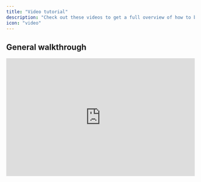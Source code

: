 ```yaml
---
title: "Video tutorial"
description: "Check out these videos to get a full overview of how to build an app with Lovable."
icon: "video"
---
```


## General walkthrough&#x20;

<AccordionGroup>
  <Accordion title="Build an AI-Powered Calorie Tracking WebApp" defaultOpen={false}>
    <iframe width="100%" height="315" src="https://www.youtube.com/embed/c0zhLzcVJRI?si=6JJk5SHk3VnMroCN" title="YouTube video player" frameborder="0" allow="accelerometer; autoplay; clipboard-write; encrypted-media; gyroscope; picture-in-picture; web-share" referrerpolicy="strict-origin-when-cross-origin" allowfullscreen />

    In this tutorial, we'll walk you through creating an AI-powered calorie tracking app, complete with authentication, a beautiful responsive design, OpenAI integration, and deployment to production.

    <Steps>
      <Step title="Setting Up the Foundation">
        The foundation of any Lovable project is a good prompt. For this app, here’s an example:

        ```
        Create a calorie tracking app with the following features:
        Landing page, dashboard, and a meals page.
        Input fields for meal descriptions or images, with analysis powered by GPT-4.
        Daily progress tracking and integration with Supabase for authentication and database management.
        Beautiful and mobile-responsive UI.
        ```

        Once Lovable generates the UI skeleton:

        * Review the navigation setup and landing page design.

        * Iterate on the prompt to refine the layout and ensure mobile responsiveness.

        <Note>
          Be explicit about starting with the UI. Lovable works best when tasks are broken into clear steps. For instance, outline navigation, page structures, and design themes early in the prompt
        </Note>
      </Step>

      <Step title="Designing the UI">
        Lovable emphasizes a step-by-step approach, akin to constructing a building:

        * Start with **scaffolding**: Plan your app structure (e.g., user experience flow, page layout).

        * Add the **first layer**: Create empty pages with basic design elements.

        * Refine the **details**: Add colors, animations, and mobile responsiveness.

        <Note>
          If you have pre-made designs in [Figma](), you can take screenshots and include them in your Lovable prompt. Providing high-resolution images ensures better results.
        </Note>
      </Step>

      <Step title="Integrate Supabase for Backend and Authentication">
        Once the UI is ready, it’s time to add backend functionality:

        1. Set up a [**Supabase**]() **account** and create a project.

        2. Link it to Lovable by pressing the "Connect Supabase" button.

        3. For data storage, Lovable will generate SQL tables. For instance:

        * A `profiles` table to store user information.

        * A `meals` table linked to users for tracking daily entries.

        <Info>
          Use row-level security (RLS) rules in Supabase to ensure user privacy. Lovable can handle this for you automatically.
        </Info>
      </Step>

      <Step title="Integrating OpenAI for Meal Analysis">
        The magic of this app lies in its AI capabilities. To analyze meals:

        1. Obtain an [OpenAI API key]() from your developer dashboard.

        2. Use [GPT-4]() for analyzing meal descriptions or images.

        3. Ensure API keys are securely stored in Edge functions to prevent unauthorized access.

        **Features to include:**

        * **Analyze meal descriptions**: Estimate nutritional values (calories, protein, carbs, fat).

        * **Image recognition**: Upload a meal photo, and GPT-4 will extract a description and nutritional data.

        <Info>
          *Pro Tips for OpenAI Integration:*

          * Use **function calling** for structured responses, ensuring data is formatted correctly for database insertion.

          * Test the functionality by asking the app to analyze simple meal entries like “2 eggs.”
        </Info>
      </Step>

      <Step title="Implementing Payments with Stripe">
        To monetize the app, add subscription-based payments:

        1. Create a [Stripe]() account and set up a product (e.g., “Standard Plan” for $12/month).

        2. Integrate Stripe with Lovable by adding the API key and product price ID.

        3. Redirect non-paying users to the landing page. Only paying users can access the main app.

        <Info>
          *Additional Tips:*

          * Enable Stripe’s **customer portal** to let users manage subscriptions (e.g., cancel or update payment methods).

          * Test payments in Stripe’s test mode using the provided test credit card details.
        </Info>
      </Step>

      <Step title="Testing and Debugging">
        Errors are a natural part of development, and Lovable simplifies debugging:

        * Use the **"Try to Fix"** button whenever a build error occurs.

        * For backend issues, check Supabase logs for detailed error reports.

        * If deploying to [Netlify](), review deployment logs for any build issues. Share logs with Lovable to get tailored fixes.

        <Info>
          &#x20;If you get stuck, revert to a previous version using Lovable’s "Revert" feature. This saves credits and time.
        </Info>
      </Step>

      <Step title="Deploying Your App">
        Once your app is ready, deploy it with Lovable or Netlify:

        1. Use Lovable’s deploy feature to host the app on a default domain.

        2. For custom domains:

        * Connect your [GitHub repository]() to Netlify.

        * Purchase a domain and configure [DNS settings]() to link it to Netlify.

        <Info>
          Update your app’s metadata (favicon, meta tags, OG image) for better branding and SEO.
        </Info>
      </Step>
    </Steps>
  </Accordion>

  <Accordion title="Build a Simple CRM with Resend" defaultOpen={false}>
    <iframe width="100%" height="315" src="https://www.youtube.com/embed/5ZL744_Wxjo?si=qrKlOL_1fAnz7rgc" title="YouTube video player" frameborder="0" allow="accelerometer; autoplay; clipboard-write; encrypted-media; gyroscope; picture-in-picture; web-share" referrerpolicy="strict-origin-when-cross-origin" allowfullscreen />

    In this tutorial, we'll walk through creating a simple yet powerful CRM using Lovable for development, Supabase for data storage, and Resend for email automation. By the end, you'll have a system that collects leads, stores them securely, and allows you to send follow-up emails—all built in less than an hour.

    <Steps>
      <Step title="Setting Up the Contact Form in Lovable">
        The first step is to create a landing page with a contact form where users can submit their details.

        ### Instructions:

        1. Open Lovable and create a new project.

        2. Use the AI assistant to generate a simple landing page by prompting: *"Create a SaaS landing page with a contact form collecting name, email, and message."*

        3. Add form validation to ensure proper data entry.

        At this stage, your landing page should include a form that users can fill out. However, we need to store this data somewhere, which leads us to Supabase.
      </Step>

      <Step title="Connecting Supabase for Data Storage">
        Supabase is an open-source alternative to Firebase, offering a secure and scalable database for your CRM.

        ### Instructions:

        1. Create a **Supabase** account and start a new project.

        2. In Lovable, connect your Supabase project by adding the **API key**.

        3. Create a database table named `contacts` with columns:

           * `id` (UUID, primary key)

           * `name` (text)

           * `email` (text)

           * `message` (text)

           * `created_at` (timestamp)

        4. Modify the contact form to send form data to Supabase upon submission.

        With this setup, user submissions will be stored securely in Supabase, and we can move on to automating email notifications.
      </Step>

      <Step title="Automating Emails with Resend">
        [Resend]() ensures that every new contact receives a confirmation email while allowing us to send follow-up messages later.

        ### Instructions:

        1. Create a **Resend** account.

        2. Verify your domain to improve email deliverability.

        3. Generate an **API key** and integrate it into Lovable.

        4. Modify the submission function to trigger an email confirmation using Resend.
      </Step>

      <Step title="Creating an Admin Dashboard">
        To manage leads efficiently, we need an admin dashboard where authenticated users can view and respond to contacts.

        ### Instructions:

        1. Create an **admin route** in Lovable.

        2. Implement **authentication** with Supabase (email/password login).

        3. Display stored contacts in a **table format** with the following:

           * Contact Name

           * Email

           * Message Preview

           * Date Submitted

        4. Add a **detailed view** panel where clicking on a contact reveals full details.

        Now, only logged-in users can view and manage CRM data.
      </Step>

      <Step title="Sending Personalized Emails from the Admin Dashboard">
        To streamline communication, we'll add the ability to send custom follow-up emails directly from the admin dashboard.

        ### Instructions:

        1. Add a **text field** and predefined templates (e.g., "Thank you for signing up!" or "Follow-up on your request").

        2. Implement a **send button** that triggers an email using Resend.

        3. Log sent emails in Supabase for future reference.

        Once implemented, you can send quick, personalized emails without leaving the CRM.
      </Step>

      <Step title="Adding a Newsletter Subscription Feature">
        A great way to nurture leads is by sending updates via a newsletter. We'll add a subscription form to capture emails.

        ### Instructions:

        1. Add a **newsletter signup form** to the landing page.

        2. Connect the form to **Resend Audiences** to store subscribers.

        3. Set up a simple **broadcast email campaign** to engage subscribers.

        Now, you can send newsletters to all subscribers directly from Resend.
      </Step>

      <Step title="Congratulations 🎉 ">
        You’ve successfully built a simple CRM that collects leads, sends confirmation emails, allows for admin management, and enables direct email outreach—all in under an hour.
      </Step>
    </Steps>
  </Accordion>

  <Accordion title="Build Interactive Elements in Web Development">
    <iframe width="100%" height="315" src="https://www.youtube.com/embed/b-O7Ew0Q2ig?si=UPyQQdnualImIP8j" title="YouTube video player" frameborder="0" allow="accelerometer; autoplay; clipboard-write; encrypted-media; gyroscope; picture-in-picture; web-share" referrerpolicy="strict-origin-when-cross-origin" allowfullscreen />

    Building engaging, interactive web experiences just got easier with Lovable’s latest updates!

    <Steps>
      <Step title="Effortless UI Customization with Visual Edits">
        One of the biggest upgrades to Lovable is the ability to modify UI elements instantly without consuming AI credits. You can now:

        * Edit text directly on your project.

        * Adjust button colors and styles in real-time.

        * Upload and swap images seamlessly.

        * Hover over elements to make quick adjustments.

        <Info>
          Users can now select text, change colors, or swap icons effortlessly without needing AI intervention—allowing for a smoother design iteration process.
        </Info>
      </Step>

      <Step title="Advanced Debugging and API Error Handling">
        Previously, users faced challenges when dealing with third-party API integration errors. Lovable now:

        * Surfaces richer error messages for easier debugging.

        * Eliminates irrelevant popups, improving focus on critical issues.

        * Enables AI-driven error detection for automatic fixes.

        <Info>
          Instead of overwhelming users with generic popups, Lovable now feeds error context directly into its AI, which can decide when an issue needs to be addressed and how to fix it.
        </Info>
      </Step>

      <Step title="Creating Dynamic Backgrounds and Animations">
        Lovable now supports seamless integration of animated and interactive elements using **p5.js** and other libraries.

        #### **Example Project: Travel Agency Website with Interactive Flags**

        A recent live demo showcased how to build a travel agency landing page featuring:

        1. **An animated hero section** with flags dynamically appearing and moving in response to mouse interactions.

        2. **A sticky-scroll section** that changes based on the user’s scroll position.

        3. **Interactive hover effects** where images react to user movements.

        #### **How to Implement Animated Effects**

        To create these effects, users followed this simple process:

        * **Define the desired animation:**

        <Info>
          Make the background interactive with floating elements that move away when hovered over.
        </Info>

        * **Use p5.js to generate effects:**

          * Implement a chromatic smoke pattern.

          * Swap out static images for dynamic flag animations.

        * **Enhance user experience with physics-based interactions:**

          * Make elements move dynamically based on user actions.

        <Info>
          If an animation isn’t working, use Lovable’s chat mode to debug and refine the effect with step-by-step AI guidance.
        </Info>
      </Step>

      <Step title="Importing Custom Elements from External Libraries">
        With [**21st.dev**](), users can now integrate pre-built UI components seamlessly into Lovable projects.

        1. Browse **21st.dev** for a button design.

        2. Copy the AI-generated prompt.

        3. Paste it into Lovable and replace an existing button.

        This approach accelerates design workflows and allows for more polished, visually cohesive interfaces.

        <Info>
          This same method works for importing animation presets from **motion.dev**, making it easier to add high-quality motion effects without custom coding.
        </Info>
      </Step>
    </Steps>
  </Accordion>
</AccordionGroup>

## Building, Branding, and Launching a real micro-SaaS, live!

<AccordionGroup>
  <Accordion title="Step 1: Designing the Core Features" defaultOpen={false}>
    <iframe width="100%" height="315" src="https://www.youtube.com/embed/8QDL9cCIXqU?si=JPHSSBoWO4dXl7vB" title="YouTube video player" frameborder="0" allow="accelerometer; autoplay; clipboard-write; encrypted-media; gyroscope; picture-in-picture; web-share" referrerpolicy="strict-origin-when-cross-origin" allowfullscreen />
  </Accordion>

  <Accordion title="Step 2: AI-Powered Learning Features with Replicate" defaultOpen={false}>
    <iframe width="100%" height="315" src="https://www.youtube.com/embed/eSDhk4VkVLE?si=-JhSjxsKIrPACNOK" title="YouTube video player" frameborder="0" allow="accelerometer; autoplay; clipboard-write; encrypted-media; gyroscope; picture-in-picture; web-share" referrerpolicy="strict-origin-when-cross-origin" allowfullscreen />

    ## Key Features of Replicate

    Here’s a closer look at what makes Replicate a game-changer for AI integration:

    1. **Playground for Experimentation**: Replicate’s Playground lets you test models, refine prompts, and compare outputs in real-time. You can quickly iterate on prompts like: *"Generate a visually engaging banner image for a Spanish language course."* Zeke highlighted how **Playground Beta** allows for bulk testing by running multiple variations simultaneously. This feature speeds up experimentation and ensures you get the best results.

    2. **Wide Range of AI Models**: From text-to-image to text-to-speech and video generation, Replicate offers diverse options for developers. Models are categorized for easy exploration, so you can find the right tool for your project. *"Replicate’s API supports multimodal outputs, making it ideal for building media-rich applications,"* Zeke explained.

    3. **API and Deployment Tools**: Once you’ve selected your model, Replicate provides API endpoints and deployment tools to embed these capabilities into your app. Developers can even control scaling and hardware requirements for custom models, making Replicate a production-ready solution.

    ## Practical Use Cases for Lovable x Replicate

    The integration of Lovable and Replicate unlocks countless possibilities for AI-powered applications. Here are some examples:

    1. **Education Apps**: Generate visually engaging educational content using Replicate’s image models and integrate them into interactive learning experiences with Lovable.

    2. **Media-Rich Marketing Campaigns**: Leverage text-to-speech or video generation models to create dynamic content for ads, presentations, or social media campaigns.

    3. **Real-Time AI Assistants**: Combine Lovable’s WebRTC integration with Replicate’s text-to-speech models to build real-time conversational agents.

    4. **Creative Projects**: Artists and creators can use Replicate for unique visual outputs, while Lovable makes it simple to build an app around these features.
  </Accordion>

  <Accordion title="Step 3: Branding the App" defaultOpen={false}>
    <iframe width="100%" height="315" src="https://www.youtube.com/embed/fILdgFNqvmU?si=_Xg-XTMTQuBN7bE1" title="YouTube video player" frameborder="0" allow="accelerometer; autoplay; clipboard-write; encrypted-media; gyroscope; picture-in-picture; web-share" referrerpolicy="strict-origin-when-cross-origin" allowfullscreen />
  </Accordion>

  <Accordion title="Step 4: Final Tweaks, Big Bets & Live Launch">
    <iframe width="100%" height="315" src="https://www.youtube.com/embed/12013xnxYzM?si=4qOqTgcgO_IY_G1P" title="YouTube video player" frameborder="0" allow="accelerometer; autoplay; clipboard-write; encrypted-media; gyroscope; picture-in-picture; web-share" referrerpolicy="strict-origin-when-cross-origin" allowfullscreen />
  </Accordion>
</AccordionGroup>

[This article](https://lovable.dev/blog/2025-01-13-building-the-future-of-ai-powered-apps-with-lovable-a-live-office-hours-recap) can help follow step-by-step what Kristian and Harry built.

## Use Cases

<AccordionGroup>
  <Accordion title="Build a SaaS Landing Page with Groq API" defaultOpen={false}>
    <iframe width="100%" height="315" src="https://www.youtube.com/embed/S0k8FOmqjog?si=935gSBuflrRbljlF" title="YouTube video player" frameborder="0" allow="accelerometer; autoplay; clipboard-write; encrypted-media; gyroscope; picture-in-picture; web-share" referrerpolicy="strict-origin-when-cross-origin" allowfullscreen />
  </Accordion>

  <Accordion title="Build a SaaS Landing Page" defaultOpen={false}>
    <iframe width="100%" height="315" src="https://www.youtube.com/embed/4qt9nlamiIQ?si=Xc0EUD6iyCwPFMay" title="YouTube video player" frameborder="0" allow="accelerometer; autoplay; clipboard-write; encrypted-media; gyroscope; picture-in-picture; web-share" referrerpolicy="strict-origin-when-cross-origin" allowfullscreen />
  </Accordion>

  <Accordion title="Build a Feedback Tool" defaultOpen={false}>
    Lovable empowers users to transform ideas into full-stack applications using natural language, enabling non-technical users to overcome traditional development barriers. The session showcased the platform’s capabilities to iterate quickly and deliver production-ready results.

    <iframe width="100%" height="315" src="https://www.youtube.com/embed/tYDqBMilHkM?si=6eD-0GoQEywncOqQ" title="YouTube video player" frameborder="0" allow="accelerometer; autoplay; clipboard-write; encrypted-media; gyroscope; picture-in-picture; web-share" referrerpolicy="strict-origin-when-cross-origin" allowfullscreen />

    ### **Core Features Implemented:**

    1. **Authentication**

       * Users can sign up, log in, and manage profiles using Supabase integration.

       * Secure user sessions enable tailored experiences.

    2. **Feedback Submission and Voting**

       * Users can submit feedback with titles, descriptions, and images.

       * Each feedback entry displays vote counts and supports real-time upvoting.

    3. **Admin Dashboard with AI Summaries**

       * Admins can review all feedback, filter by votes, and sort entries.

       * AI-powered summaries identify actionable insights using OpenAI and Supabase Edge Functions.

    4. **User Presence Tracking**

       * Real-time presence indicators show active users on the platform.

    5. **Detailed Feedback Pages with Comments**

       * Each feedback entry has a dedicated page for discussions, enabling teams to collaborate and prioritize efficiently.

    6. **File Attachments**

       * Users can attach images to feedback, stored securely using Supabase’s storage capabilities.

    ## **Session Highlights**

    1. **Effortless Authentication Setup**: Using a single prompt, the team set up authentication and managed secure user sessions.

    2. **Power of Real-Time Updates**: Supabase’s real-time features allowed for instant updates, enhancing interactivity.

    3. **Leveraging AI for Insights**: AI summaries offered a streamlined way to analyze and prioritize feedback.

    4. **Responsive Debugging and Iteration**: The team showcased how to troubleshoot and refine features in real-time, leveraging Lovable’s flexible editing capabilities.

    5. **Custom UI Design Integration**: A user-provided screenshot inspired a redesigned sidebar, showing how external design ideas can seamlessly integrate into Lovable apps.

    ## **Key Takeaways**

    1. **Plan Features Incrementally** Start with foundational features like authentication, then layer on additional functionalities for scalability.

    2. **Optimize Prompting**

       * Use detailed and structured prompts to guide the AI.

       * Break complex ideas into clear steps to achieve precise outcomes.

    3. **Utilize Supabase Integrations** Supabase’s tools (authentication, storage, Edge Functions) are powerful allies in app development.

    4. **Learn Through Iteration**

       * Building with Lovable fosters full-stack development skills.

       * Experimentation leads to better understanding and results.
  </Accordion>

  <Accordion title="Build a Marketing Landing Page" defaultOpen={false}>
    <iframe width="100%" height="315" src="https://www.youtube.com/embed/tR4d8Mz5Bgk?si=Sofq45DrmrqCG1ja" title="YouTube video player" frameborder="0" allow="accelerometer; autoplay; clipboard-write; encrypted-media; gyroscope; picture-in-picture; web-share" referrerpolicy="strict-origin-when-cross-origin" allowfullscreen />
  </Accordion>

  <Accordion title="Build a Productized Development Agency" defaultOpen={false}>
    <iframe width="100%" height="315" src="https://www.youtube.com/embed/eZsbfEA-_oI?si=ngagWq3q3Km1jY6J" title="YouTube video player" frameborder="0" allow="accelerometer; autoplay; clipboard-write; encrypted-media; gyroscope; picture-in-picture; web-share" referrerpolicy="strict-origin-when-cross-origin" allowfullscreen />

    The goal for this session was to build an app that allows developers, designers, or consultants to offer subscription-based services—a business model inspired by platforms like DesignJoy.

    ### **Core Features Built:**

    1. **Authentication and User Management**:

       * Superbase integration for user sign-ups, logins, and profile management.

       * Persistent user sessions to improve app usability.

    2. **Stripe Subscription Integration**:

       * Enabled users to subscribe to different pricing tiers.

       * Managed subscription status, ensuring only paid users access premium features.

    3. **Dashboard and Task Management**:

       * User-specific dashboards with task boards and drag-and-drop functionality.

       * Real-time task updates for seamless collaboration.

    4. **AI Chatbot**:

       * Integrated OpenAI to provide a chatbot capable of responding intelligently to user queries.

       * Built in a single prompt, showcasing Lovable's efficiency.

    ## **Session Highlights**

    1. **Authentication as a Foundation** Authentication was the first feature implemented, setting up a robust framework for managing users. The team emphasized the importance of integrating authentication early to prevent issues when scaling the app.

    2. **Building Subscriptions with Stripe** The session demonstrated how to integrate Stripe for subscription management:

       * Users could select pricing tiers and complete payments via Stripe.

       * Subscription data was stored in a Supabase database, providing a seamless user experience.

    3. **Iterative Debugging and Refinement** The team tackled real-time debugging challenges, offering valuable insights into troubleshooting. Techniques included:

       * Using console logs and error messages to identify issues.

       * Reverting to previous app versions to avoid getting stuck in broken states.

       * Guiding Lovable’s AI with detailed prompts to ensure accurate fixes.

    4. **Adding AI-Powered Functionality** The session concluded with the integration of an AI chatbot, illustrating how OpenAI can add dynamic functionality to apps. This feature could be extended to serve as a virtual assistant, concierge, or data query interface.

    ## **Key Takeaways**

    1. **Start with a Solid Foundation** Integrate essential features like authentication early to avoid complications later.

    2. **Be Specific in Your Prompts** Clear and detailed prompts yield better results. Use bullet points or numbered lists to outline complex requirements.

    3. **Iterate and Debug Creatively** Don’t be afraid to experiment with different approaches. When in doubt, revert to a previous version and try again.

    4. **Utilize Community and Support** Join Lovable’s [Discord community](https://discord.gg/lovable-dev) to connect with other builders, get help, and share best practices.

    5. **Deploy Seamlessly with GitHub and Netlify** The session showcased how easy it is to deploy Lovable apps using GitHub and Netlify. Custom domains can also be configured to give your app a professional touch.
  </Accordion>

  <Accordion title="Lovable and Make Integration" defaultOpen={false}>
    <iframe width="100%" height="315" src="https://www.youtube.com/embed/IqWfKj4mUIo?si=sIUpyvAuOH9Fu_oe" title="YouTube video player" frameborder="0" allow="accelerometer; autoplay; clipboard-write; encrypted-media; gyroscope; picture-in-picture; web-share" referrerpolicy="strict-origin-when-cross-origin" allowfullscreen />
  </Accordion>

  <Accordion title="Build an AI-Enhanced Web App" defaultOpen={false}>
    <iframe width="100%" height="315" src="https://www.youtube.com/embed/gqsZGxuymTk?si=xwjEwFQCa5p8WVLh" title="YouTube video player" frameborder="0" allow="accelerometer; autoplay; clipboard-write; encrypted-media; gyroscope; picture-in-picture; web-share" referrerpolicy="strict-origin-when-cross-origin" allowfullscreen />
  </Accordion>

  <Accordion title="Build a Car Prompt Engineering Agent" defaultOpen={false}>
    <iframe width="100%" height="315" src="https://www.youtube.com/embed/Zv7N0SxfpRM?si=Ro0Eg---h0rBz-HY" title="YouTube video player" frameborder="0" allow="accelerometer; autoplay; clipboard-write; encrypted-media; gyroscope; picture-in-picture; web-share" referrerpolicy="strict-origin-when-cross-origin" allowfullscreen />
  </Accordion>

  <Accordion title="Build an AI Coding Agent with Supabase & Stripe" defaultOpen={false}>
    <iframe width="100%" height="315" src="https://www.youtube.com/embed/9z54zkmK-to?si=COVYmfEhrkkcog6O" title="YouTube video player" frameborder="0" allow="accelerometer; autoplay; clipboard-write; encrypted-media; gyroscope; picture-in-picture; web-share" referrerpolicy="strict-origin-when-cross-origin" allowfullscreen />
  </Accordion>

  <Accordion title="Build a Chat-Based Interface" defaultOpen={false}>
    <iframe width="100%" height="315" src="https://www.youtube.com/embed/zrArB5tj3kY?si=vArHxa-gh10ncZww" title="YouTube video player" frameborder="0" allow="accelerometer; autoplay; clipboard-write; encrypted-media; gyroscope; picture-in-picture; web-share" referrerpolicy="strict-origin-when-cross-origin" allowfullscreen />
  </Accordion>

  <Accordion title="Build a Course Platform" defaultOpen={false}>
    <iframe width="100%" height="315" src="https://www.youtube.com/embed/UcgKlpu49Ys?si=fCaxC1gB-wkC_AOh" title="YouTube video player" frameborder="0" allow="accelerometer; autoplay; clipboard-write; encrypted-media; gyroscope; picture-in-picture; web-share" referrerpolicy="strict-origin-when-cross-origin" allowfullscreen />
  </Accordion>

  <Accordion title="Build SaaS Startup with Supabase" defaultOpen={false}>
    <iframe width="100%" height="315" src="https://www.youtube.com/embed/mJwPvyc4-rk?si=SUWZG6C1dLpV9StO" title="YouTube video player" frameborder="0" allow="accelerometer; autoplay; clipboard-write; encrypted-media; gyroscope; picture-in-picture; web-share" referrerpolicy="strict-origin-when-cross-origin" allowfullscreen />
  </Accordion>

  <Accordion title="Build an AI-powered Web Application with OpenAI API" defaultOpen={false}>
    <iframe width="100%" height="315" src="https://www.youtube.com/embed/jUwXTviRhhM?si=VzpmIP8SVSWufOKH" title="YouTube video player" frameborder="0" allow="accelerometer; autoplay; clipboard-write; encrypted-media; gyroscope; picture-in-picture; web-share" referrerpolicy="strict-origin-when-cross-origin" allowfullscreen />
  </Accordion>

  <Accordion title="Build a Todo List App" defaultOpen={false}>
    <iframe width="100%" height="315" src="https://www.youtube.com/embed/AmPuBwjT5iU?si=3VZ1_Qg5peqF1S7R" title="YouTube video player" frameborder="0" allow="accelerometer; autoplay; clipboard-write; encrypted-media; gyroscope; picture-in-picture; web-share" referrerpolicy="strict-origin-when-cross-origin" allowfullscreen />
  </Accordion>

  <Accordion title="Build AI Agents" defaultOpen={false}>
    <iframe width="100%" height="315" src="https://www.youtube.com/embed/sgnBMD8jGWU?si=eRtlvDDwGfEa_-J1" title="YouTube video player" frameborder="0" allow="accelerometer; autoplay; clipboard-write; encrypted-media; gyroscope; picture-in-picture; web-share" referrerpolicy="strict-origin-when-cross-origin" allowfullscreen />
  </Accordion>

  <Accordion title="Build a Recipe Tracking App" defaultOpen={false}>
    <iframe width="100%" height="315" src="https://www.youtube.com/embed/yH3DyG7jqRo?si=bV9BQkcTqN9KUDqT" title="YouTube video player" frameborder="0" allow="accelerometer; autoplay; clipboard-write; encrypted-media; gyroscope; picture-in-picture; web-share" referrerpolicy="strict-origin-when-cross-origin" allowfullscreen />

    <iframe width="100%" height="315" src="https://www.youtube.com/embed/W54pjYSSTo0?si=NjeR7dRxbLbiqEPe" title="YouTube video player" frameborder="0" allow="accelerometer; autoplay; clipboard-write; encrypted-media; gyroscope; picture-in-picture; web-share" referrerpolicy="strict-origin-when-cross-origin" allowfullscreen />
  </Accordion>

  <Accordion title="Build a Fullstack Social Networking App" defaultOpen={false}>
    <iframe width="100%" height="315" src="https://www.youtube.com/embed/1qXwGCIh9Q8?si=r3nNUUJzgL3Cf986" title="YouTube video player" frameborder="0" allow="accelerometer; autoplay; clipboard-write; encrypted-media; gyroscope; picture-in-picture; web-share" referrerpolicy="strict-origin-when-cross-origin" allowfullscreen />
  </Accordion>

  <Accordion title="Build Text-to-Webapp Platform" defaultOpen={false}>
    <iframe width="100%" height="315" src="https://www.youtube.com/embed/cwdPcbWwb2s?si=OY_JIaSdQjDCpUar" title="YouTube video player" frameborder="0" allow="accelerometer; autoplay; clipboard-write; encrypted-media; gyroscope; picture-in-picture; web-share" referrerpolicy="strict-origin-when-cross-origin" allowfullscreen />
  </Accordion>

  <Accordion title="Build an AI-powered Note Taker" defaultOpen={false}>
    <iframe width="100%" height="315" src="https://www.youtube.com/embed/6VejFu1nEYs?si=VZzUyJ3ABSQPvGeW" title="YouTube video player" frameborder="0" allow="accelerometer; autoplay; clipboard-write; encrypted-media; gyroscope; picture-in-picture; web-share" referrerpolicy="strict-origin-when-cross-origin" allowfullscreen />
  </Accordion>

  <Accordion title="Build a Wealth Tracker App" defaultOpen={false}>
    <iframe width="100%" height="315" src="https://www.youtube.com/embed/2MYwWu4u_ZM?si=nTtL39uf8tKuHZVT" title="YouTube video player" frameborder="0" allow="accelerometer; autoplay; clipboard-write; encrypted-media; gyroscope; picture-in-picture; web-share" referrerpolicy="strict-origin-when-cross-origin" allowfullscreen />
  </Accordion>

  <Accordion title="Build an SEO Lead Generation Website" defaultOpen={false}>
    <iframe width="100%" height="315" src="https://www.youtube.com/embed/NC9hVmKNnk0?si=U7JaiQ5EJo3ysh_x" title="YouTube video player" frameborder="0" allow="accelerometer; autoplay; clipboard-write; encrypted-media; gyroscope; picture-in-picture; web-share" referrerpolicy="strict-origin-when-cross-origin" allowfullscreen />
  </Accordion>

  <Accordion title="Build a Hiring Platform with Advanced Troubleshooting and Cursor" defaultOpen={false}>
    <iframe width="100%" height="315" src="https://www.youtube.com/embed/z8R7uWeSAbg?si=QSeApl8WSrLq59Y1" title="YouTube video player" frameborder="0" allow="accelerometer; autoplay; clipboard-write; encrypted-media; gyroscope; picture-in-picture; web-share" referrerpolicy="strict-origin-when-cross-origin" allowfullscreen />

    <Steps>
      <Step title="Start with Inspiration">
        Every project starts with a clear vision. For this MVP, the client wanted an **AI-powered dashboard**.

        To kickstart the design process:

        * Took a screenshot of a relevant landing page.

        * Asked [**ChatGPT**]() to describe the design in detail—layout, sections, colors, and typography.

        * Used this breakdown as the **foundation for building in Lovable**

        <Info>
          *Describe this landing page in detail, including layout, sections, colors, and typography.*
        </Info>
      </Step>

      <Step title="Build the Core with Lovable">
        Once the blueprint was ready, Lovable handled the **entire foundation of the app**.
      </Step>

      <Step title="GitHub Integration">
        Lovable **automatically creates a** [**GitHub repository**]() for your project, syncing updates effortlessly. **Workflow:**

        <Steps>
          <Step title="Generate a repo in Lovable.">

          </Step>

          <Step title="Transfer it to your GitHub account.">

          </Step>

          <Step title="Clone it into Cursor for advanced coding.">

          </Step>
        </Steps>

        This keeps everything organized and **developer-friendly** when custom logic is required.
      </Step>

      <Step title="Supabase for Authentication & Database">
        With Supabase integration, setting up the backend was a breeze.

        * **Added authentication** for user signups/logins.

        * **Set up a database** to manage profiles and app data.

        * **Connected APIs** without writing redundant boilerplate code.

        <Info>
          *Add Supabase authentication to the app, allowing users to sign up and log in using their email.*
        </Info>
      </Step>

      <Step title="Email Automation with Resend">
        To ensure smooth communication, Lovable’s [**Resend integration**]() handled transactional emails.

        * **Welcome emails** for new users.

        * **Action-triggered notifications** within the app.

        <Info>
          *Set up an email workflow using Resend that sends a welcome email to users upon signup and a notification when they complete an action.*
        </Info>
      </Step>

      <Step title="Chat with Your Codebase">
        Lovable’s built-in **chat feature** makes managing large projects effortless.

        You can:&#x20;

        * Ask which features from the PRD are completed.&#x20;

        * Quickly reference task breakdowns.&#x20;

        * Get a high-level project overview instantly.

        <Info>
          *Based on the PRD and task breakdown, list all completed features and highlight pending tasks.*
        </Info>

        This feature **saves hours** by keeping teams aligned on progress.
      </Step>

      <Step title="OpenAI for AI-Powered Features">
        The app needed AI-driven data summarization.

        * **Lovable’s** [**OpenAI integration**]() made API setup seamless.&#x20;

        * AI functionality was up and running in **minutes**.

        <Info>
          *Integrate OpenAI APIs to summarize user data input and display the results on the dashboard.*
        </Info>
      </Step>

      <Step title="AI Image Generation with Replicate">
        For AI-powered visuals, **Replicate integration** allowed users to generate images dynamically.

        * Enabled **custom AI-generated visuals** inside the app.

        * Required minimal configuration.

        <Info>
          *Add Replicate integration to generate AI-powered images based on user inputs.*
        </Info>
      </Step>

      <Step title="Payments with Stripe">
        Handling **subscriptions and transactions** was effortless with Stripe integration.

        * **Set up payment workflows** for different plans.

        * **Tested transactions** for reliability.

        * **Synced Stripe dashboards** for client visibility.

        <Info>
          *Integrate Stripe into the app to allow subscription payments, including a dashboard for users to manage their plans*.
        </Info>
      </Step>

      <Step title="From Lovable to Cursor for Finalization">
        Once the app was functional, it was **synced to GitHub and imported into** [**Cursor**]() for:&#x20;

        * **UI refinements**

        * **Advanced backend logic**

        * **Final debugging & optimisations**

        Cursor provided a **developer-friendly environment** to polish the project before deployment.
      </Step>
    </Steps>

    This streamlined workflow—**ChatGPT for planning, Lovable for building, and Cursor for refining**—significantly **reduces MVP development time**.
  </Accordion>

  <Accordion title="Build an MVP with Lovable" defaultOpen={false}>
    <iframe width="100%" height="315" src="https://www.youtube.com/embed/cAkJ6VZEqm8?si=K47KMSf9Mrv9GyhO" title="YouTube video player" frameborder="0" allow="accelerometer; autoplay; clipboard-write; encrypted-media; gyroscope; picture-in-picture; web-share" referrerpolicy="strict-origin-when-cross-origin" allowfullscreen />
  </Accordion>

  <Accordion title="Build a Business Offer Comparison Tool" defaultOpen={false}>
    <iframe width="100%" height="315" src="https://www.youtube.com/embed/FMq4CRNBlw0?si=FIFYhy7gxbax3G1A" title="YouTube video player" frameborder="0" allow="accelerometer; autoplay; clipboard-write; encrypted-media; gyroscope; picture-in-picture; web-share" referrerpolicy="strict-origin-when-cross-origin" allowfullscreen />
  </Accordion>

  <Accordion title="Build a Website Connected to Airtable" defaultOpen={false}>
    <iframe width="100%" height="315" src="https://www.youtube.com/embed/QfPfroKsJLI?si=zEwjvtfZ5CVIIN5e" title="YouTube video player" frameborder="0" allow="accelerometer; autoplay; clipboard-write; encrypted-media; gyroscope; picture-in-picture; web-share" referrerpolicy="strict-origin-when-cross-origin" allowfullscreen />
  </Accordion>

  <Accordion title="Build a Responsive Search Bar" defaultOpen={false}>
    <iframe width="100%" height="315" src="https://www.youtube.com/embed/gQbwjvUrnA8?si=I-Lm-IGIrotzxKH7" title="YouTube video player" frameborder="0" allow="accelerometer; autoplay; clipboard-write; encrypted-media; gyroscope; picture-in-picture; web-share" referrerpolicy="strict-origin-when-cross-origin" allowfullscreen />
  </Accordion>

  <Accordion title="Build a Personalized Healthcare Management for Individuals and Families">
    <iframe width="100%" height="315" src="https://www.youtube.com/embed/WM7PvU2r84c?si=0O7NP6ByZ5PvNgOk" title="YouTube video player" frameborder="0" allow="accelerometer; autoplay; clipboard-write; encrypted-media; gyroscope; picture-in-picture; web-share" referrerpolicy="strict-origin-when-cross-origin" allowfullscreen />
  </Accordion>

  <Accordion title="Build a Pet Shop App">
    <iframe width="100%" height="315" src="https://www.youtube.com/embed/Sqn4aZTw1cA?si=55F7pn8rZgGMLk1B" title="YouTube video player" frameborder="0" allow="accelerometer; autoplay; clipboard-write; encrypted-media; gyroscope; picture-in-picture; web-share" referrerpolicy="strict-origin-when-cross-origin" allowfullscreen />
  </Accordion>

  <Accordion title="Build an Intelligent Photo Organizer">
    <iframe width="100%" height="315" src="https://www.youtube.com/embed/QA4ZX5FUQAg?si=8A-us5o5rebbRCYc" title="YouTube video player" frameborder="0" allow="accelerometer; autoplay; clipboard-write; encrypted-media; gyroscope; picture-in-picture; web-share" referrerpolicy="strict-origin-when-cross-origin" allowfullscreen />
  </Accordion>

  <Accordion title="Build a Personal Website">
    <iframe width="100%" height="315" src="https://www.youtube.com/embed/sr2vJmZBZ4o?si=KluqHg-WwBBEn_Ve" title="YouTube video player" frameborder="0" allow="accelerometer; autoplay; clipboard-write; encrypted-media; gyroscope; picture-in-picture; web-share" referrerpolicy="strict-origin-when-cross-origin" allowfullscreen />
  </Accordion>

  <Accordion title="Build a Youtube Clone">
    <iframe width="100%" height="315" src="https://www.youtube.com/embed/CfwNxDEXe6I?si=8L3hkLNPaCbcTYHH" title="YouTube video player" frameborder="0" allow="accelerometer; autoplay; clipboard-write; encrypted-media; gyroscope; picture-in-picture; web-share" referrerpolicy="strict-origin-when-cross-origin" allowfullscreen />
  </Accordion>

  <Accordion title="Build an AI Automation Tool with Zapier & Lovable">
    <iframe width="100%" height="315" src="https://www.youtube.com/embed/ELub71s-_HE?si=EjhI7zU4yJQc68EK" title="YouTube video player" frameborder="0" allow="accelerometer; autoplay; clipboard-write; encrypted-media; gyroscope; picture-in-picture; web-share" referrerpolicy="strict-origin-when-cross-origin" allowfullscreen />
  </Accordion>

  <Accordion title="Build a Luma Copycat with Supabase & Lovable">
    <iframe width="100%" height="315" src="https://www.youtube.com/embed/-sSOyO0FiPE?si=TCamI0uASRJ2Kh6j" title="YouTube video player" frameborder="0" allow="accelerometer; autoplay; clipboard-write; encrypted-media; gyroscope; picture-in-picture; web-share" referrerpolicy="strict-origin-when-cross-origin" allowfullscreen />
  </Accordion>
</AccordionGroup>

## Comparison to other tools

<AccordionGroup>
  <Accordion title="AI Coding tools" defaultOpen={false}>
    <iframe width="100%" height="315" src="https://www.youtube.com/embed/FebnrrX8zyY?si=BN_uGD04Y17DzGze" title="YouTube video player" frameborder="0" allow="accelerometer; autoplay; clipboard-write; encrypted-media; gyroscope; picture-in-picture; web-share" referrerpolicy="strict-origin-when-cross-origin" allowfullscreen />
  </Accordion>

  <Accordion title="Bolt vs Lovable" defaultOpen={false}>
    <iframe width="100%" height="315" src="https://www.youtube.com/embed/3eDrAHjSqXo?si=dSWUdVYdlO4Zc3X3" title="YouTube video player" frameborder="0" allow="accelerometer; autoplay; clipboard-write; encrypted-media; gyroscope; picture-in-picture; web-share" referrerpolicy="strict-origin-when-cross-origin" allowfullscreen />

    <iframe width="100%" height="315" src="https://www.youtube.com/embed/vN4hN3aD4l0?si=gNEYbrXQibveArHA" title="YouTube video player" frameborder="0" allow="accelerometer; autoplay; clipboard-write; encrypted-media; gyroscope; picture-in-picture; web-share" referrerpolicy="strict-origin-when-cross-origin" allowfullscreen />

    <iframe width="100%" height="315" src="https://www.youtube.com/embed/yHDvCGNjIqk?si=0CPxdwx9SXqNVc2a" title="YouTube video player" frameborder="0" allow="accelerometer; autoplay; clipboard-write; encrypted-media; gyroscope; picture-in-picture; web-share" referrerpolicy="strict-origin-when-cross-origin" allowfullscreen />
  </Accordion>

  <Accordion title="Databutton vs Lovable" defaultOpen={false}>
    <iframe width="100%" height="315" src="https://www.youtube.com/embed/FebnrrX8zyY?si=BN_uGD04Y17DzGze" title="YouTube video player" frameborder="0" allow="accelerometer; autoplay; clipboard-write; encrypted-media; gyroscope; picture-in-picture; web-share" referrerpolicy="strict-origin-when-cross-origin" allowfullscreen />

    <iframe width="100%" height="315" src="https://www.youtube.com/embed/8QDL9cCIXqU?si=JPHSSBoWO4dXl7vB" title="YouTube video player" frameborder="0" allow="accelerometer; autoplay; clipboard-write; encrypted-media; gyroscope; picture-in-picture; web-share" referrerpolicy="strict-origin-when-cross-origin" allowfullscreen />
  </Accordion>

  <Accordion title="Figma vs Lovable" defaultOpen={false}>
    <iframe width="100%" height="315" src="https://www.youtube.com/embed/m85yY0q8tu4?si=Zatwngy3JSYluyR-" title="YouTube video player" frameborder="0" allow="accelerometer; autoplay; clipboard-write; encrypted-media; gyroscope; picture-in-picture; web-share" referrerpolicy="strict-origin-when-cross-origin" allowfullscreen />

    <iframe width="100%" height="315" src="https://www.youtube.com/embed/eG8Ob9JVIeE?si=IjlUr8YH3xjYNUVU" title="YouTube video player" frameborder="0" allow="accelerometer; autoplay; clipboard-write; encrypted-media; gyroscope; picture-in-picture; web-share" referrerpolicy="strict-origin-when-cross-origin" allowfullscreen />
  </Accordion>
</AccordionGroup>